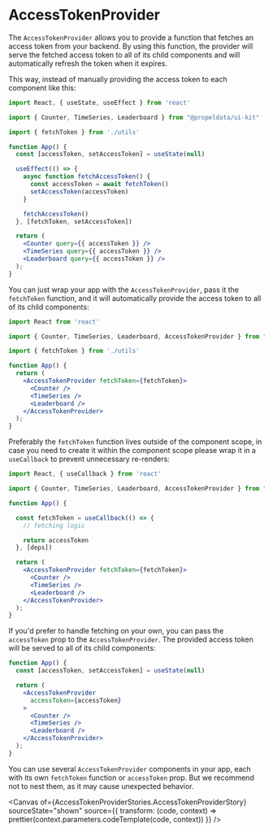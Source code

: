 
<Meta title="PROVIDERS/AccessTokenProvider" /> 

# AccessTokenProvider

The `AccessTokenProvider` allows you to provide a function that fetches an access token from your backend. By using this function, the provider will serve the fetched access token to all of its child components and will automatically refresh the token when it expires.

This way, instead of manually providing the access token to each component like this:

```jsx
import React, { useState, useEffect } from 'react'

import { Counter, TimeSeries, Leaderboard } from "@propeldata/ui-kit"  

import { fetchToken } from './utils'

function App() {
  const [accessToken, setAccessToken] = useState(null)

  useEffect(() => {
    async function fetchAccessToken() {
      const accessToken = await fetchToken()
      setAccessToken(accessToken)
    }

    fetchAccessToken()
  }, [fetchToken, setAccessToken])

  return (  
    <Counter query={{ accessToken }} />
    <TimeSeries query={{ accessToken }} />
    <Leaderboard query={{ accessToken }} />
  );  
}
```

You can just wrap your app with the `AccessTokenProvider`, pass it the `fetchToken` function, and it will automatically provide the access token to all of its child components:

```jsx
import React from 'react'

import { Counter, TimeSeries, Leaderboard, AccessTokenProvider } from "@propeldata/ui-kit"  

import { fetchToken } from './utils'

function App() {
  return (
    <AccessTokenProvider fetchToken={fetchToken}>
      <Counter />
      <TimeSeries />
      <Leaderboard />
    </AccessTokenProvider>
  );  
}
```

Preferably the `fetchToken` function lives outside of the component scope, in case you need to create it within the component scope please wrap it in a `useCallback` to prevent unnecessary re-renders:

```jsx
import React, { useCallback } from 'react'

import { Counter, TimeSeries, Leaderboard, AccessTokenProvider } from "@propeldata/ui-kit"  

function App() {

  const fetchToken = useCallback(() => {
    // fetching logic

    return accessToken
  }, [deps])

  return (
    <AccessTokenProvider fetchToken={fetchToken}>
      <Counter />
      <TimeSeries />
      <Leaderboard />
    </AccessTokenProvider>
  );  
}
```

If you'd prefer to handle fetching on your own, you can pass the `accessToken` prop to the `AccessTokenProvider`. The provided access token will be served to all of its child components:

```jsx
function App() {
  const [accessToken, setAccessToken] = useState(null)

  return (
    <AccessTokenProvider 
      accessToken={accessToken}
    >
      <Counter />
      <TimeSeries />
      <Leaderboard />
    </AccessTokenProvider>
  );  
}
```

You can use several `AccessTokenProvider` components in your app, each with its own `fetchToken` function or `accessToken` prop. But we recommend not to nest them, as it may cause unexpected behavior.

<Canvas
  of={AccessTokenProviderStories.AccessTokenProviderStory}
  sourceState="shown"
  source={{
    transform: (code, context) => prettier(context.parameters.codeTemplate(code, context))
  }}
/>

